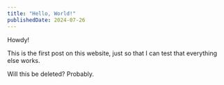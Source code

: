 ```yaml
---
title: "Hello, World!"
publishedDate: 2024-07-26
---
```


Howdy!

This is the first post on this website, just so that I can test that everything else works.

Will this be deleted? Probably.
